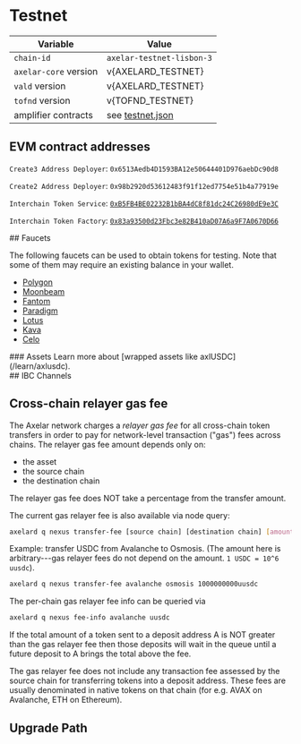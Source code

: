# Testnet


| Variable              | Value     |
| --------------------- | --------- |
| `chain-id`            | `axelar-testnet-lisbon-3` |
| `axelar-core` version | v{AXELARD_TESTNET} |
| `vald` version        | v{AXELARD_TESTNET} |
| `tofnd` version       | v{TOFND_TESTNET} |
| amplifier contracts   | see [testnet.json](https://github.com/axelarnetwork/axelar-contract-deployments/blob/main/axelar-chains-config/info/testnet.json) |

## EVM contract addresses

<div className="space-y-1 mt-4">
  <EVMChains client:only environment="testnet" />

`Create3 Address Deployer`: `0x6513Aedb4D1593BA12e50644401D976aebDc90d8`

`Create2 Address Deployer`: `0x98b2920d53612483f91f12ed7754e51b4a77919e`

`Interchain Token Service`: [`0xB5FB4BE02232B1bBA4dC8f81dc24C26980dE9e3C`](https://etherscan.io/address/0xB5FB4BE02232B1bBA4dC8f81dc24C26980dE9e3C)

`Interchain Token Factory`: [`0x83a93500d23Fbc3e82B410aD07A6a9F7A0670D66`](https://etherscan.io/address/0x83a93500d23Fbc3e82B410aD07A6a9F7A0670D66)

</div>

<div className="space-y-1 mt-4">
  ## Faucets

The following faucets can be used to obtain tokens for testing. Note that some of them may require an existing balance in your wallet.

- [Polygon](https://faucet.quicknode.com/polygon/mumbai)
- [Moonbeam](https://faucet.moonbeam.network/)
- [Fantom](https://faucet.fantom.network/)
- [Paradigm](https://faucet.paradigm.xyz/)
- [Lotus](https://faucet.calibration.fildev.network/)
- [Kava](https://faucet.kava.io/)
- [Celo](https://faucet.celo.org/alfajores)
</div>

<div className="space-y-1 mt-4">
  ### Assets Learn more about [wrapped assets like axlUSDC](/learn/axlusdc).
  <EVMAssets client:only environment="testnet" />
</div>

<div className="space-y-1 mt-4">
  ## IBC Channels
  <IBCChannels client:only environment="testnet" />
</div>

## Cross-chain relayer gas fee

The Axelar network charges a _relayer gas fee_ for all cross-chain token transfers in order to pay for network-level transaction ("gas") fees across chains.
The relayer gas fee amount depends only on:

- the asset
- the source chain
- the destination chain

<Callout emoji="💡">
  The relayer gas fee does NOT take a percentage from the transfer amount.
</Callout>

<div className="space-y-1 mt-4">
  <TransferFeeCalculator client:only environment="testnet" />
</div>

The current gas relayer fee is also available via node query:

```bash
axelard q nexus transfer-fee [source chain] [destination chain] [amount]
```

Example: transfer USDC from Avalanche to Osmosis. (The amount here is arbitrary---gas relayer fees do not depend on the amount. `1 USDC = 10^6 uusdc`).

```bash
axelard q nexus transfer-fee avalanche osmosis 1000000000uusdc
```

The per-chain gas relayer fee info can be queried via

```bash
axelard q nexus fee-info avalanche uusdc
```

If the total amount of a token sent to a deposit address A is NOT greater than the gas relayer fee
then those deposits will wait in the queue until a future deposit to A brings the total above the fee.

The gas relayer fee does not include any transaction fee assessed by the source chain for transferring tokens into a deposit address. These fees are usually denominated in native tokens on that chain (for e.g. AVAX on Avalanche, ETH on Ethereum).

## Upgrade Path

<UpgradePathTestnet />
